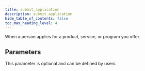 ```yaml
---
title: submit_application
description: submit_application
hide_table_of_contents: false
toc_max_heading_level: 4
---
```


<NpmLink name="facebook" />

When a person applies for a product, service, or program you offer.

## Parameters

This parameter is optional and can be defined by users
